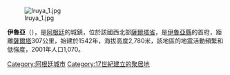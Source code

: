 [[Image:Iruya_1.jpg|right]]

'''伊魯亞'''（{{lang-es|Iruya}}），是[[阿根廷|阿根廷]]的城鎮，位於該國西北部[[薩爾塔省|薩爾塔省]]，是[[伊魯亞縣|伊魯亞縣]]的首府，距離[[薩爾塔|薩爾塔]]307公里，始建於1542年，海拔高度2,780米，該地區的地震活動頻繁和低強度，2001年人口1,070。

{{coord|22.791585|S|65.216361|W|display=title|region:AR_type:city_source:GNS-enwiki}}

{{Argentina-geo-stub}}
[[Category:阿根廷城市|Category:阿根廷城市]]
[[Category:17世紀建立的聚居地|Category:17世紀建立的聚居地]]